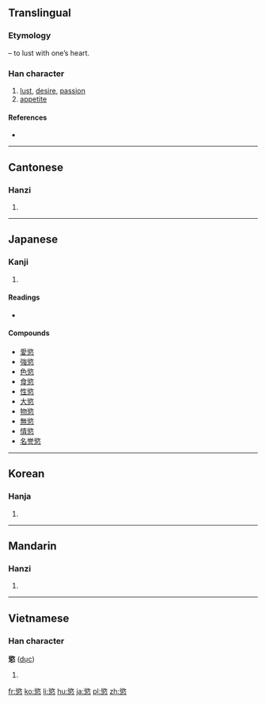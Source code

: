 {{also|欲}}
==Translingual==

===Etymology===
{{Han compound|欲|心|t2=|ls=psc|c1=p|c2=s}} – to lust with one’s heart.

===Han character===
{{Han char|rn=61|rad=心|as=11|sn=15|four=8733<sub>8</sub>|canj=[[金]][[人]][[心]] (COP)}}

# [[lust]], [[desire]], [[passion]]
# [[appetite]]

====References====
* {{Han ref|kx=0401.180|dkj=11163|dj=0741.070|hdz=42343.110|uh=617E|ud=24958|bh=BCA4|bd=48292}}

----

==Cantonese==

===Hanzi===
{{yue-hanzi|jyut=|y=yuk6}}

# {{defn|lang=yue|sort=心11}}

----

==Japanese==

===Kanji===
{{ja-kanji|grade=uc|rs=心11}}

# {{defn|lang=ja|sort=心11}}

====Readings====
* {{ja-readings|on=[[よく]] (yoku)|kun=[[このみ]] (konomi), [[むさぼる]] (musaboru)}}

====Compounds====
* [[愛慾]]
* [[強慾]]
* [[色慾]]
* [[食慾]]
* [[性慾]]
* [[大慾]]
* [[物慾]]
* [[無慾]]
* [[情慾]]
* [[名誉慾]]

----

==Korean==

===Hanja===
{{ko-hanja|hangeul=욕|eumhun=|rv=yok|mr=yok|y=yok}}

# {{defn|lang=ko|sort=心11}}

----

==Mandarin==

===Hanzi===
{{cmn-hanzi|pin=[[yù]] ([[yu4]])|wg=yü<sup>4</sup>}}

# {{defn|lang=cmn|sort=心11}}

----

==Vietnamese==

===Han character===
'''慾''' ([[dục]])

# {{defn|lang=vi}}

[[fr:慾]]
[[ko:慾]]
[[li:慾]]
[[hu:慾]]
[[ja:慾]]
[[pl:慾]]
[[zh:慾]]